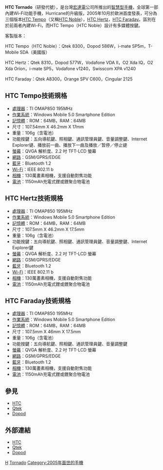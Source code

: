 '''HTC Tornado'''（研發代號），是台灣[[宏達電|宏達電]]公司所推出的[[智慧型手機|智慧型手機]]，全球第一部內建Wi-Fi功能手機，Hurricane的升級版，2005年10月於歐洲首度發表，可分為三個版本[[HTC_Tempo|HTC Tempo]]（又稱[[HTC_Noble|HTC Noble]]），[[HTC_Hertz|HTC Hertz]]，[[HTC_Faraday|HTC Faraday]]。區別在於前兩者內建Wi-Fi，而HTC Tempo（HTC Noble）設计有多媒體按鍵。

客製版本：

HTC Tempo（HTC Noble）：Qtek 8300，Dopod 586W，i-mate SP5m，T-Mobile SDA（美國版）

HTC Hertz：Qtek 8310，Dopod 577W，Vodafone VDA II，O2 Xda IQ，O2 Xda Orion，i-mate SP5，Vodafone v1240，Swisscom XPA v1240

HTC Faraday：Qtek A8300，Orange SPV C600，Cingular 2125

== HTC Tempo技術規格 ==
*[[處理器|處理器]]：TI OMAP850 195MHz
*[[作業系統|作業系統]]：Windows Mobile 5.0 Smartphone Edition
*[[記憶體|記憶體]]：ROM：64MB，RAM：64MB
*尺寸：107.54mm X 46.2mm X 17mm 
*重量：106g（含電池）
*功能按鍵：五向導航鍵、照相鍵、通訊管理員鍵、音量調整鍵、Internet Explorer键、播放前一曲、播放下一曲及播放／暂停／停止键
*[[螢幕|螢幕]]：QVGA 解析度、2.2 吋 TFT-LCD 螢幕 
*[[網路|網路]]：GSM/GPRS/EDGE
*[[藍牙|藍牙]]：Bluetooth 1.2
*[[Wi-Fi|Wi-Fi]]：IEEE 802.11 b
*[[相機|相機]]：130萬畫素相機，支援自動對焦功能
*[[電池|電池]]：1150mAh充電式鋰或鋰聚合物電池

== HTC Hertz技術規格 ==
*[[處理器|處理器]]：TI OMAP850 195MHz
*[[作業系統|作業系統]]：Windows Mobile 5.0 Smartphone Edition
*[[記憶體|記憶體]]：ROM：64MB，RAM：64MB
*尺寸：107.5mm X 46.2mm X 17.5mm 
*重量：106g（含電池）
*功能按鍵：五向導航鍵、照相鍵、通訊管理員鍵、音量調整鍵、Internet Explorer鍵
*[[螢幕|螢幕]]：QVGA 解析度、2.2 吋 TFT-LCD 螢幕 
*[[網路|網路]]：GSM/GPRS/EDGE
*[[藍牙|藍牙]]：Bluetooth 1.2
*[[Wi-Fi|Wi-Fi]]：IEEE 802.11 b
*[[相機|相機]]：130萬畫素相機，支援自動對焦功能
*[[電池|電池]]：1150mAh充電式鋰或鋰聚合物電池

== HTC Faraday技術規格 ==
*[[處理器|處理器]]：TI OMAP850 195MHz
*[[作業系統|作業系統]]：Windows Mobile 5.0 Smartphone Edition
*[[記憶體|記憶體]]：ROM：64MB，RAM：64MB
*尺寸：107.5mm X 46mm X 17.5mm 
*重量：106g（含電池）
*功能按鍵：五向導航鍵、照相鍵、通訊管理員鍵、音量調整鍵
*[[螢幕|螢幕]]：QVGA 解析度、2.2 吋 TFT-LCD 螢幕 
*[[網路|網路]]：GSM/GPRS/EDGE
*[[藍牙|藍牙]]：Bluetooth 1.2
*[[相機|相機]]：130萬畫素相機，支援自動對焦功能
*[[電池|電池]]：1150mAh充電式鋰或鋰聚合物電池

== 參見 ==
*[[HTC|HTC]]
*[[Qtek|Qtek]]
*[[Dopod|Dopod]]

== 外部連結 ==
*[http://www.htc.com/ HTC]{{Wayback|url=http://www.htc.com/ |date=20080706043200 }}
*[https://web.archive.org/web/20080707182953/http://www.myqtek.com/ Qtek]
*[https://web.archive.org/web/20080708173628/http://www.dopod.com/ Dopod]

{{HTC Phones S Series}}

[[Category:智能手機|H]]
[[Category:宏達電手機|Tornado]]
[[Category:2005年面世的手機|Category:2005年面世的手機]]